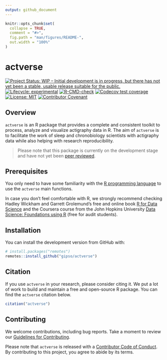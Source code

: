 ```yaml
---
output: github_document
---
```


<!-- README.md is generated from README.Rmd. Please edit that file -->

```r
knitr::opts_chunk$set(
  collapse = TRUE,
  comment = "#>",
  fig.path = "man/figures/README-",
  out.width = "100%"
)
```

# actverse

<!-- badges: start -->
[![Project Status: WIP – Initial development is in progress, but there has not yet been a stable, usable release suitable for the public.](https://www.repostatus.org/badges/latest/wip.svg)](https://www.repostatus.org/#wip)
[![Lifecycle: experimental](https://img.shields.io/badge/lifecycle-experimental-orange.svg)](https://lifecycle.r-lib.org/articles/stages.html)
[![R-CMD-check](https://github.com/gipso/actverse/workflows/R-CMD-check/badge.svg)](https://github.com/gipso/actverse/actions)
[![Codecov test coverage](https://codecov.io/gh/gipso/actverse/branch/main/graph/badge.svg)](https://app.codecov.io/gh/gipso/actverse?branch=main)
[![License: MIT](https://img.shields.io/badge/license-MIT-green)](https://choosealicense.com/licenses/mit/)
[![Contributor Covenant](https://img.shields.io/badge/Contributor%20Covenant-v2.0%20adopted-ff69b4.svg)](https://gipso.github.io/actverse/CODE_OF_CONDUCT.html)
<!-- badges: end -->

## Overview

`actverse` is an R package that provides a complete and consistent toolkit to process, analyze and visualize actigraphy data in R. The aim of `actverse` is to facilitate the work of sleep and chronobiology scientists with actigraphy data while also helping with research reproducibility.

> Please note that this package is currently on the development stage and have not yet been [peer reviewed](https://devguide.ropensci.org/softwarereviewintro.html).

## Prerequisites

You only need to have some familiarity with the [R programming language](https://www.r-project.org/) to use the `actverse` main functions.

In case you don't feel comfortable with R, we strongly recommend checking Hadley Wickham and Garrett Grolemund's free and online book [R for Data Science](https://r4ds.had.co.nz/) and the Coursera course from the John Hopkins University [Data Science: Foundations using R](https://www.coursera.org/specializations/data-science-foundations-r) (free for audit students).

## Installation

You can install the development version from GitHub with:

``` r
# install.packages("remotes")
remotes::install_github("gipso/actverse")
```

## Citation

If you use `actverse` in your research, please consider citing it. We put a lot of work to build and maintain a free and open-source R package. You can find the `actverse` citation below.

```r
citation("actverse")
```

## Contributing

We welcome contributions, including bug reports. Take a moment to review our [Guidelines for Contributing](https://gipso.github.io/actverse/CONTRIBUTING.html).

Please note that `actverse` is released with a [Contributor Code of Conduct](https://gipso.github.io/actverse/CODE_OF_CONDUCT.html). By contributing to this project, you agree to abide by its terms.
